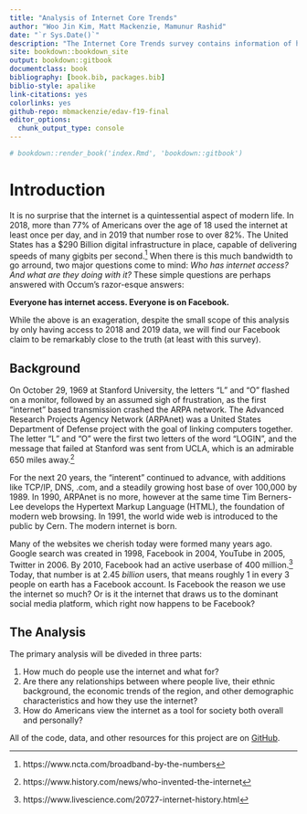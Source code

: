```yaml
--- 
title: "Analysis of Internet Core Trends"
author: "Woo Jin Kim, Matt Mackenzie, Mamunur Rashid"
date: "`r Sys.Date()`"
description: "The Internet Core Trends survey contains information of how americans view and use the internet."
site: bookdown::bookdown_site
output: bookdown::gitbook
documentclass: book
bibliography: [book.bib, packages.bib]
biblio-style: apalike
link-citations: yes
colorlinks: yes
github-repo: mbmackenzie/edav-f19-final
editor_options: 
  chunk_output_type: console
---
```


```r
# bookdown::render_book('index.Rmd', 'bookdown::gitbook')
```


# Introduction {-}

It is no surprise that the internet is a quintessential aspect of modern life. In 2018, more than 77% of Americans over the age of 18 used the internet at least once per day, and in 2019 that number rose to over 82%. The United States has a $290 Billion digital infrastructure in place, capable of delivering speeds of many gigbits per second.^[https://www.ncta.com/broadband-by-the-numbers] When there is this much bandwidth to go arround, two major questions come to mind: *Who has internet access? And what are they doing with it?* These simple questions are perhaps answered with Occum's razor-esque answers: 


**Everyone has internet access. Everyone is on Facebook.**

While the above is an exageration, despite the small scope of this analysis by only having access to 2018 and 2019 data, we will find our Facebook claim to be remarkably close to the truth (at least with this survey). 

## Background
On October 29, 1969 at Stanford University, the letters "L" and "O" flashed on a monitor, followed by an assumed sigh of frustration, as the first "internet" based transmission crashed the ARPA network. The Advanced Research Projects Agency Network (ARPAnet) was a United States Department of Defense project with the goal of linking computers together. The letter "L" and "O" were the first two letters of the word "LOGIN", and the message that failed at Stanford was sent from UCLA, which is an admirable 650 miles away.^[https://www.history.com/news/who-invented-the-internet]

For the next 20 years, the "interent" continued to advance, with additions like TCP/IP, DNS, .com, and a steadily growing host base of over 100,000 by 1989. In 1990, ARPAnet is no more, however at the same time Tim Berners-Lee develops the Hypertext Markup Language (HTML), the foundation of modern web browsing. In 1991, the world wide web is introduced to the public by Cern. The modern internet is born. 

Many of the websites we cherish today were formed many years ago. Google search was created in 1998, Facebook in 2004, YouTube in 2005, Twitter in 2006. By 2010, Facebook had an active userbase of 400 million.^[https://www.livescience.com/20727-internet-history.html] Today, that number is at 2.45 *billion* users, that means roughly 1 in every 3 people on earth has a Facebook account. Is Facebook the reason we use the internet so much? Or is it the internet that draws us to the dominant social media platform, which right now happens to be Facebook?

## The Analysis
The primary analysis will be diveded in three parts: 

1. How much do people use the internet and what for?
2. Are there any relationships between where people live, their ethnic background, the economic trends of the region, and other demographic characteristics and how they use the internet?
3. How do Americans view the internet as a tool for society both overall and personally? 

All of the code, data, and other resources for this project are on [GitHub](https://github.com/mbmackenzie/edav-f19-final). 
